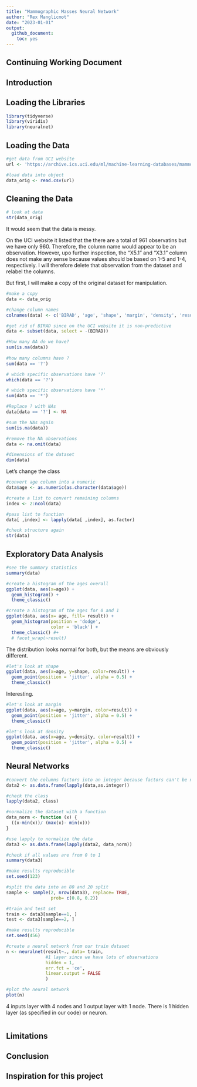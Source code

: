 ```yaml
---
title: "Mammographic Masses Neural Network"
author: "Rex Manglicmot"
date: "2023-01-01"
output: 
  github_document: 
    toc: yes
---
```


## Continuing Working Document

## Introduction


## Loading the Libraries
```r
library(tidyverse)
library(viridis)
library(neuralnet)
```


## Loading the Data
```r
#get data from UCI website
url <- 'https://archive.ics.uci.edu/ml/machine-learning-databases/mammographic-masses/mammographic_masses.data'

#load data into object
data_orig <- read.csv(url)
```


## Cleaning the Data
```r
# look at data
str(data_orig)
```
It would seem that the data is messy.

On the UCI website it listed that the there are a total of 961 observatins but we have only 960. Therefore, the column name would appear to be an observation. However, upo further inspection, the "X5.1" and "X3.1" column does not make any sense because values should be based on 1-5 and 1-4, respectively. I will therefore delete that observation from the dataset and relabel the columns. 

But first, I will make a copy of the original dataset for manipulation.

```r
#make a copy
data <- data_orig

#change column names
colnames(data) <- c('BIRAD', 'age', 'shape', 'margin', 'density', 'result')

#get rid of BIRAD since on the UCI website it is non-predictive
data <- subset(data, select = -(BIRAD))

#How many NA do we have?
sum(is.na(data))
  
#how many columns have ?
sum(data == '?')

# which specific observations have '?'
which(data == '?')

# which specific observations have '*'
sum(data == '*')

#Replace ? with NAs
data[data == '?'] <- NA

#sum the NAs again
sum(is.na(data))

#remove the NA observations
data <- na.omit(data)

#dimensions of the dataset
dim(data)
```

Let's change the class
```r
#convert age column into a numeric
data$age <- as.numeric(as.character(data$age))

#create a list to convert remaining columns
index <- 2:ncol(data)

#pass list to function
data[ ,index] <- lapply(data[ ,index], as.factor)

#check structure again
str(data)
```
## Exploratory Data Analysis
```r
#see the summary statistics
summary(data)
```
```r
#create a histogram of the ages overall
ggplot(data, aes(x=age)) +
  geom_histogram() +
  theme_classic()

#create a histogram of the ages for 0 and 1
ggplot(data, aes(x= age, fill= result)) +
  geom_histogram(position = 'dodge',
                 color = 'black') +
  theme_classic() #+
  # facet_wrap(~result) 

```
The distribution looks normal for both, but the means are obviously different. 

```r
#let's look at shape
ggplot(data, aes(x=age, y=shape, color=result)) +
  geom_point(position = 'jitter', alpha = 0.5) +
  theme_classic()
```
Interesting.


```r
#let's look at margin
ggplot(data, aes(x=age, y=margin, color=result)) +
  geom_point(position = 'jitter', alpha = 0.5) +
  theme_classic()
```

```r
#let's look at density
ggplot(data, aes(x=age, y=density, color=result)) +
  geom_point(position = 'jitter', alpha = 0.5) +
  theme_classic()
```

## Neural Networks

```r
#convert the columns factors into an integer because factors can't be normalized
data2 <- as.data.frame(lapply(data,as.integer))

#check the class
lapply(data2, class)
```

```r
#normalize the dataset with a function
data_norm <- function (x) {
  ((x-min(x))/ (max(x)- min(x)))
}

#use lapply to normalize the data
data3 <- as.data.frame(lapply(data2, data_norm))

#check if all values are from 0 to 1
summary(data3)
```
```r
#make results reproducible
set.seed(123)

#split the data into an 80 and 20 split
sample <- sample(2, nrow(data3), replace= TRUE, 
                 prob= c(0.8, 0.2))

#train and test set
train <- data3[sample==1, ]
test <- data3[sample==2, ]
```

```r
#make results reproducible
set.seed(456)

#create a neural network from our train dataset
n <- neuralnet(result~., data= train,
               #1 layer since we have lots of observations
               hidden = 1,
               err.fct = 'ce',
               linear.output = FALSE
               )

#plot the neural network
plot(n)
```
4 inputs layer with 4 nodes and 1 output layer with 1 node. There is 1 hidden layer (as specified in our code) or neuron.

```r

```


## Limitations


## Conclusion


## Inspiration for this project